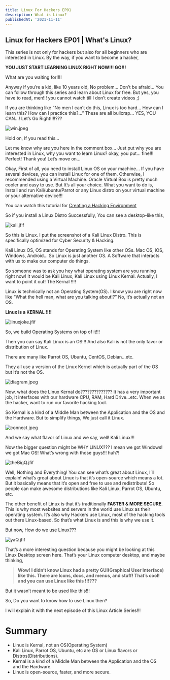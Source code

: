 ```yaml
---
title: Linux For Hackers EP01
description: What is Linux?
publishedAt: '2021-11-11'
---
```


## Linux for Hackers EP01 | What's Linux?

This series is not only for hackers but also for all beginners who are interested in Linux. By the way, if you want to become a hacker,

**YOU JUST START LEARNING LINUX RIGHT NOW!!! GO!!!** 

What are you waiting for!!!!

Anyway if you’re a kid, like 10 years old, No problem… Don’t be afraid… You can follow through this series and learn about Linux for free. But yes, you have to read, men!!! you cannot watch till I don’t create videos ;)

If you are thinking like “No men I can’t do this, Linux is too hard… How can I learn this? How can I practice this?…” These are all bullcrap… YES, YOU CAN…! Let’s Go Right!!!!???

![win.jpeg](https://cdn.hashnode.com/res/hashnode/image/upload/v1636635915287/cnBshK0FV.jpeg)

Hold on, If you read this…

Let me know why are you here in the comment box… Just put why you are interested in Linux, why you want to learn Linux? okay, you put… fine!!! Perfect! Thank you! Let’s move on…

Okay, First of all, you need to install Linux OS on your machine… If you have several devices, you can install Linux for one of them. Otherwise, I recommended using a Virtual Machine. Oracle Virtual Box is pretty much cooler and easy to use. But It’s all your choice. What you want to do is, Install and run Kali/ubuntu/Parrot or any Linux distro on your virtual machine or your alternative device!!!

You can watch this tutorial for  [Creating a Hacking Environment](https://zaidmukaddam.me/creating-a-hacking-environment) 

So if you install a Linux Distro Successfully, You can see a desktop-like this,


![kali.jfif](https://cdn.hashnode.com/res/hashnode/image/upload/v1636636096817/ykCCSme6Q.jpeg)

So this is Linux. I put the screenshot of a Kali Linux Distro. This is specifically optimized for Cyber Security & Hacking.

Kali Linux OS, OS stands for Operating System like other OSs. Mac OS, iOS, Windows, Android… So Linux is just another OS. A Software that interacts with us to make our computer do things.

So someone was to ask you hey what operating system are you running right now! It would be Kali Linux, Kali Linux using Linux Kernal. Actually, I want to point it out! The Kernal !!!!

Linux is technically not an Operating System(OS). I know you are right now like “What the hell man, what are you talking about!?” No, it’s actually not an OS.

**Linux is a KERNAL !!!!**

![linuxjoke.jfif](https://cdn.hashnode.com/res/hashnode/image/upload/v1636636176864/xFhap0S7_.jpeg)

So, we build Operating Systems on top of it!!!

Then you can say Kali Linux is an OS!!! And also Kali is not the only favor or distribution of Linux.

There are many like Parrot OS, Ubuntu, CentOS, Debian…etc.

They all use a version of the Linux Kernel which is actually part of the OS but It’s not the OS.

![diagram.jpeg](https://cdn.hashnode.com/res/hashnode/image/upload/v1636636223502/z4rS3i87n.jpeg)

Now, what does the Linux Kernal do?????????????? It has a very important job, It interfaces with our hardware CPU, RAM, Hard Drive…etc. When we as the hacker, want to run our favorite hacking tool.

So Kernal is a kind of a Middle Man between the Application and the OS and the Hardware. But to simplify things, We just call it Linux.

![connect.jpeg](https://cdn.hashnode.com/res/hashnode/image/upload/v1636636259125/MQpd0taRB.jpeg)

And we say what flavor of Linux and we say, well! Kali Linux!!!

Now the bigger question might be WHY LINUX??? I mean we got Windows! we got Mac OS! What’s wrong with those guys!!! huh?!

![theBigQ.jfif](https://cdn.hashnode.com/res/hashnode/image/upload/v1636636297280/yyhTyMty5.jpeg)

Well, Nothing and Everything! You can see what’s great about Linux, I’ll explain! what’s great about Linux is that it’s open-source which means a lot. But it basically means that it’s open and free to use and redistribute! So people can make awesome distributions like Kali Linux, Parrot OS, Ubuntu, etc.

The other benefit of Linux is that it’s traditionally **FASTER & MORE SECURE**. This is why most websites and servers in the world use Linux as their operating system. It’s also why Hackers use Linux, most of the hacking tools out there Linux-based. So that’s what Linux is and this is why we use it.

But now, How do we use Linux???

![yaQ.jfif](https://cdn.hashnode.com/res/hashnode/image/upload/v1636636339118/CL2ejLa9j.jpeg)

That’s a more interesting question because you might be looking at this Linux Desktop screen here. That’s your Linux computer desktop, and maybe thinking,

> **Wow! I didn’t know Linux had a pretty GUI(Graphical User Interface) like this. There are Icons, docs, and menus, and stuff! That’s cool! and you can use Linux like this !!!???**

But it wasn’t meant to be used like this!!!

So, Do you want to know how to use Linux then?

I will explain it with the next episode of this Linux Article Series!!! 

# Summary
- Linux is Kernal, not an OS(Operating System)
- Kali Linux, Parrot OS, Ubuntu, etc are OS or Linux flavors or Distros(Distributions).
- Kernal is a kind of a Middle Man between the Application and the OS and the Hardware.
- Linux is open-source, faster, and more secure.